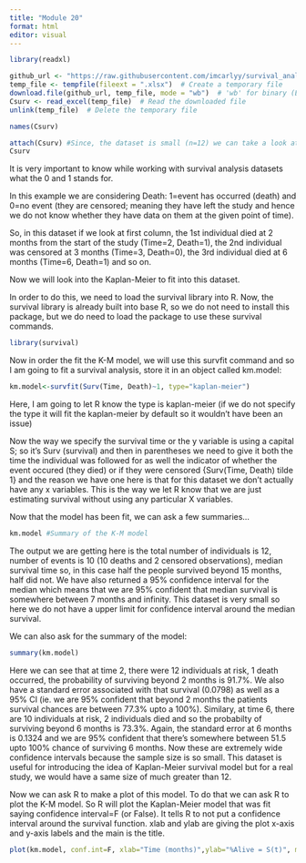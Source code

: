 ```yaml
---
title: "Module 20"
format: html
editor: visual
---
```


```r
library(readxl)

github_url <- "https://raw.githubusercontent.com/imcarlyy/survival_analysis/main/Csurv.xlsx"
temp_file <- tempfile(fileext = ".xlsx")  # Create a temporary file
download.file(github_url, temp_file, mode = "wb")  # 'wb' for binary (Excel files)
Csurv <- read_excel(temp_file)  # Read the downloaded file
unlink(temp_file)  # Delete the temporary file
```

```r
names(Csurv)
```

```r
attach(Csurv) #Since, the dataset is small (n=12) we can take a look at it entirely here:
Csurv
```
It is very important to know while working with survival analysis datasets what the 0 and 1 stands for.

In this example we are considering Death: 1=event has occurred (death) and 0=no event (they are censored; meaning they have left the study and hence we do not know whether they have data on them at the given point of time).

So, in this dataset if we look at first column, the 1st individual died at 2 months from the start of the study (Time=2, Death=1), the 2nd individual was censored at 3 months (Time=3, Death=0), the 3rd individual died at 6 months (Time=6, Death=1) and so on.

Now we will look into the Kaplan-Meier to fit into this dataset.

In order to do this, we need to load the survival library into R. Now, the survival library is already built into base R, so we do not need to install this package, but we do need to load the package to use these survival commands.

```r
library(survival)
```

Now in order the fit the K-M model, we will use this survfit command and so I am going to fit a survival analysis, store it in an object called km.model:

```r
km.model<-survfit(Surv(Time, Death)~1, type="kaplan-meier")
```
Here, I am going to let R know the type is kaplan-meier (if we do not specify the type it will fit the kaplan-meier by default so it wouldn’t have been an issue)

Now the way we specify the survival time or the y variable is using a capital S; so it’s Surv (survival) and then in parentheses we need to give it both the time the individual was followed for as well the indicator of whether the event occured (they died) or if they were censored {Surv(Time, Death) tilde 1} and the reason we have one here is that for this dataset we don’t actually have any x variables. This is the way we let R know that we are just estimating survival without using any particular X variables.

Now that the model has been fit, we can ask a few summaries…

```r
km.model #Summary of the K-M model
```
The output we are getting here is the total number of individuals is 12, number of events is 10 (10 deaths and 2 censored observations), median survival time so, in this case half the people survived beyond 15 months, half did not. We have also returned a 95% confidence interval for the median which means that we are 95% confident that median survival is somewhere between 7 months and infinity. This dataset is very small so here we do not have a upper limit for confidence interval around the median survival.

We can also ask for the summary of the model:

```r
summary(km.model)
```
Here we can see that at time 2, there were 12 individuals at risk, 1 death occurred, the probability of surviving beyond 2 months is 91.7%. We also have a standard error associated with that survival (0.0798) as well as a 95% CI (ie. we are 95% confident that beyond 2 months the patients survival chances are between 77.3% upto a 100%). Similary, at time 6, there are 10 individuals at risk, 2 individuals died and so the probabilty of surviving beyond 6 months is 73.3%. Again, the standard error at 6 months is 0.1324 and we are 95% confident that there’s somewhere between 51.5 upto 100% chance of surviving 6 months. Now these are extremely wide confidence intervals because the sample size is so small. This dataset is useful for introducing the idea of Kaplan-Meier survival model but for a real study, we would have a same size of much greater than 12.

Now we can ask R to make a plot of this model. To do that we can ask R to plot the K-M model. So R will plot the Kaplan-Meier model that was fit saying confidence interval=F (or False). It tells R to not put a confidence interval around the survival function. xlab and ylab are giving the plot x-axis and y-axis labels and the main is the title.

```r
plot(km.model, conf.int=F, xlab="Time (months)",ylab="%Alive = S(t)", main="K-M Model")
```

```r

```

```r

```

```r

```

```r

```

```r

```

```r

```

```r

```

```r

```

```r

```

```r

```

```r

```

```r

```


